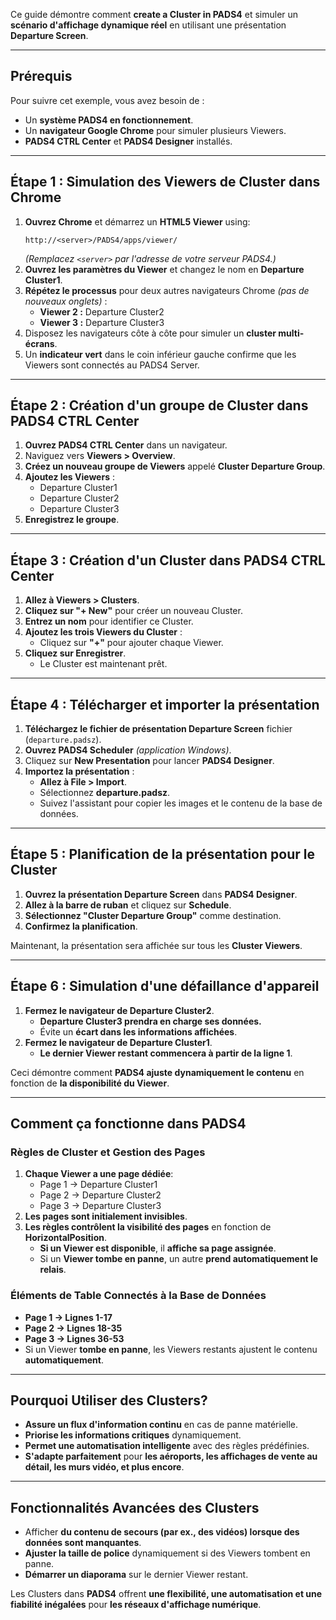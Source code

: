 Ce guide démontre comment **create a Cluster in PADS4** et simuler un **scénario d'affichage dynamique réel** en utilisant une présentation **Departure Screen**.

***

## **Prérequis**

Pour suivre cet exemple, vous avez besoin de :

* Un **système PADS4 en fonctionnement**.
* Un **navigateur Google Chrome** pour simuler plusieurs Viewers.
* **PADS4 CTRL Center** et **PADS4 Designer** installés.

***

## **Étape 1 : Simulation des Viewers de Cluster dans Chrome**

1. **Ouvrez Chrome** et démarrez un **HTML5 Viewer** using:
   ```
   http://<server>/PADS4/apps/viewer/
   ```
   *(Remplacez `<server>` par l'adresse de votre serveur PADS4.)*
2. **Ouvrez les paramètres du Viewer** et changez le nom en **Departure Cluster1**.
3. **Répétez le processus** pour deux autres navigateurs Chrome *(pas de nouveaux onglets)* :
   * **Viewer 2 :** Departure Cluster2
   * **Viewer 3 :** Departure Cluster3
4. Disposez les navigateurs côte à côte pour simuler un **cluster multi-écrans**.
5. Un **indicateur vert** dans le coin inférieur gauche confirme que les Viewers sont connectés au PADS4 Server.

***

## **Étape 2 : Création d'un groupe de Cluster dans PADS4 CTRL Center**

1. **Ouvrez PADS4 CTRL Center** dans un navigateur.
2. Naviguez vers **Viewers > Overview**.
3. **Créez un nouveau groupe de Viewers** appelé **Cluster Departure Group**.
4. **Ajoutez les Viewers** :
   * Departure Cluster1
   * Departure Cluster2
   * Departure Cluster3
5. **Enregistrez le groupe**.

***

## **Étape 3 : Création d'un Cluster dans PADS4 CTRL Center**

1. **Allez à Viewers > Clusters**.
2. **Cliquez sur "+ New"** pour créer un nouveau Cluster.
3. **Entrez un nom** pour identifier ce Cluster.
4. **Ajoutez les trois Viewers du Cluster** :
   * Cliquez sur **"+"** pour ajouter chaque Viewer.
5. **Cliquez sur Enregistrer**.
   * Le Cluster est maintenant prêt.

***

## **Étape 4 : Télécharger et importer la présentation**

1. **Téléchargez le fichier de présentation Departure Screen** fichier (`departure.padsz`).
2. **Ouvrez PADS4 Scheduler** *(application Windows)*.
3. Cliquez sur **New Presentation** pour lancer **PADS4 Designer**.
4. **Importez la présentation** :
   * **Allez à File > Import**.
   * Sélectionnez **departure.padsz**.
   * Suivez l'assistant pour copier les images et le contenu de la base de données.

***

## **Étape 5 : Planification de la présentation pour le Cluster**

1. **Ouvrez la présentation Departure Screen** dans **PADS4 Designer**.
2. **Allez à la barre de ruban** et cliquez sur **Schedule**.
3. **Sélectionnez "Cluster Departure Group"** comme destination.
4. **Confirmez la planification**.

Maintenant, la présentation sera affichée sur tous les **Cluster Viewers**.

***

## **Étape 6 : Simulation d'une défaillance d'appareil**

1. **Fermez le navigateur de Departure Cluster2**.
   * **Departure Cluster3 prendra en charge ses données.**
   * Évite un **écart dans les informations affichées**.
2. **Fermez le navigateur de Departure Cluster1**.
   * **Le dernier Viewer restant commencera à partir de la ligne 1**.

Ceci démontre comment **PADS4 ajuste dynamiquement le contenu** en fonction de **la disponibilité du Viewer**.

***

## **Comment ça fonctionne dans PADS4**

### **Règles de Cluster et Gestion des Pages**

1. **Chaque Viewer a une page dédiée**:
   * Page 1 → Departure Cluster1
   * Page 2 → Departure Cluster2
   * Page 3 → Departure Cluster3
2. **Les pages sont initialement invisibles**.
3. **Les règles contrôlent la visibilité des pages** en fonction de **HorizontalPosition**.
   * **Si un Viewer est disponible**, il **affiche sa page assignée**.
   * Si un **Viewer tombe en panne**, un autre **prend automatiquement le relais**.

### **Éléments de Table Connectés à la Base de Données**

* **Page 1 → Lignes 1-17**
* **Page 2 → Lignes 18-35**
* **Page 3 → Lignes 36-53**
* Si un Viewer **tombe en panne**, les Viewers restants ajustent le contenu **automatiquement**.

***

## **Pourquoi Utiliser des Clusters?**

* **Assure un flux d'information continu** en cas de panne matérielle.
* **Priorise les informations critiques** dynamiquement.
* **Permet une automatisation intelligente** avec des règles prédéfinies.
* **S'adapte parfaitement** pour **les aéroports, les affichages de vente au détail, les murs vidéo, et plus encore**.

***

## **Fonctionnalités Avancées des Clusters**

* Afficher **du contenu de secours (par ex., des vidéos) lorsque des données sont manquantes**.
* **Ajuster la taille de police** dynamiquement si des Viewers tombent en panne.
* **Démarrer un diaporama** sur le dernier Viewer restant.

Les Clusters dans **PADS4** offrent **une flexibilité, une automatisation et une fiabilité inégalées** pour **les réseaux d'affichage numérique**.
